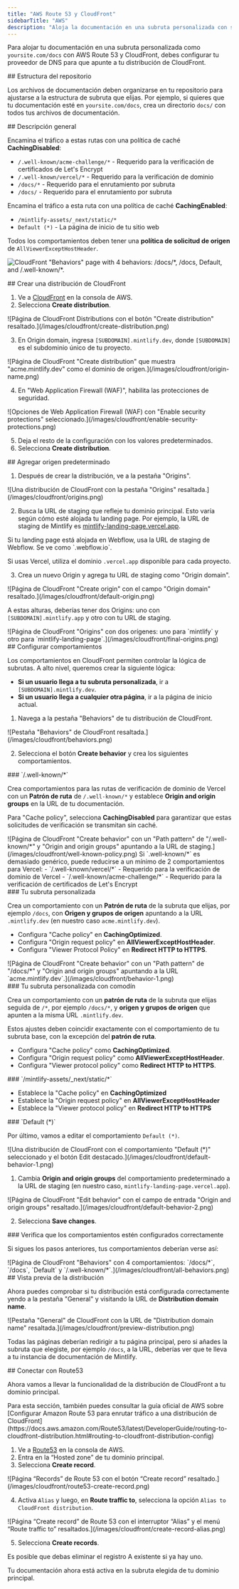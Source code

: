 ```yaml
---
title: "AWS Route 53 y CloudFront"
sidebarTitle: "AWS"
description: "Aloja la documentación en una subruta personalizada con servicios de AWS"
---
```



Para alojar tu documentación en una subruta personalizada como `yoursite.com/docs` con AWS Route 53 y CloudFront, debes configurar tu proveedor de DNS para que apunte a tu distribución de CloudFront.


<div id="repository-structure">
  ## Estructura del repositorio
</div>

Los archivos de documentación deben organizarse en tu repositorio para ajustarse a la estructura de subruta que elijas. Por ejemplo, si quieres que tu documentación esté en `yoursite.com/docs`, crea un directorio `docs/` con todos tus archivos de documentación.

<div id="high-level-overview">
  ## Descripción general
</div>

Encamina el tráfico a estas rutas con una política de caché **CachingDisabled**:

- `/.well-known/acme-challenge/*` - Requerido para la verificación de certificados de Let's Encrypt
- `/.well-known/vercel/*` - Requerido para la verificación de dominio
- `/docs/*` - Requerido para el enrutamiento por subruta
- `/docs/` - Requerido para el enrutamiento por subruta

Encamina el tráfico a esta ruta con una política de caché **CachingEnabled**:

- `/mintlify-assets/_next/static/*`
- `Default (*)` - La página de inicio de tu sitio web

Todos los comportamientos deben tener una **política de solicitud de origen** de `AllViewerExceptHostHeader`.

![CloudFront "Behaviors" page with 4 behaviors: `/docs/*`, `/docs`, `Default`, and `/.well-known/*`.](/images/cloudfront/all-behaviors.png)

<div id="create-cloudfront-distribution">
  ## Crear una distribución de CloudFront
</div>

1. Ve a [CloudFront](https://aws.amazon.com/cloudfront) en la consola de AWS.
2. Selecciona **Create distribution**.

<Frame>
    ![Página de CloudFront Distributions con el botón "Create distribution" resaltado.](/images/cloudfront/create-distribution.png)
  </Frame>

3. En Origin domain, ingresa `[SUBDOMAIN].mintlify.dev`, donde `[SUBDOMAIN]` es el subdominio único de tu proyecto.

<Frame>
    ![Página de CloudFront "Create distribution" que muestra "acme.mintlify.dev" como el dominio de origen.](/images/cloudfront/origin-name.png)
  </Frame>

4. En "Web Application Firewall (WAF)", habilita las protecciones de seguridad.

<Frame>
    ![Opciones de Web Application Firewall (WAF) con "Enable security protections" seleccionado.](/images/cloudfront/enable-security-protections.png)
  </Frame>

5. Deja el resto de la configuración con los valores predeterminados.
6. Selecciona **Create distribution**.

<div id="add-default-origin">
  ## Agregar origen predeterminado
</div>

1. Después de crear la distribución, ve a la pestaña "Origins".

<Frame>
    ![Una distribución de CloudFront con la pestaña "Origins" resaltada.](/images/cloudfront/origins.png)
  </Frame>

2. Busca la URL de staging que refleje tu dominio principal. Esto varía según cómo esté alojada tu landing page. Por ejemplo, la URL de staging de Mintlify es [mintlify-landing-page.vercel.app](https://mintlify-landing-page.vercel.app).

<Info>
  Si tu landing page está alojada en Webflow, usa la URL de staging de Webflow. Se ve como `.webflow.io`.

  Si usas Vercel, utiliza el dominio `.vercel.app` disponible para cada proyecto.
</Info>

3. Crea un nuevo Origin y agrega tu URL de staging como "Origin domain".

<Frame>
    ![Página de CloudFront "Create origin" con el campo "Origin domain" resaltado.](/images/cloudfront/default-origin.png)
  </Frame>

A estas alturas, deberías tener dos Origins: uno con `[SUBDOMAIN].mintlify.app` y otro con tu URL de staging.

<Frame>
  ![Página de CloudFront "Origins" con dos orígenes: uno para `mintlify` y otro para `mintlify-landing-page`.](/images/cloudfront/final-origins.png)
</Frame>

<div id="set-behaviors">
  ## Configurar comportamientos
</div>

Los comportamientos en CloudFront permiten controlar la lógica de subrutas. A alto nivel, queremos crear la siguiente lógica:

- **Si un usuario llega a tu subruta personalizada**, ir a `[SUBDOMAIN].mintlify.dev`.
- **Si un usuario llega a cualquier otra página**, ir a la página de inicio actual.

1. Navega a la pestaña "Behaviors" de tu distribución de CloudFront.

<Frame>
	![Pestaña "Behaviors" de CloudFront resaltada.](/images/cloudfront/behaviors.png)
</Frame>

2. Selecciona el botón **Create behavior** y crea los siguientes comportamientos.

<div id="well-known">
  ### `/.well-known/*`
</div>

Crea comportamientos para las rutas de verificación de dominio de Vercel con un **Patrón de ruta** de `/.well-known/*` y establece **Origin and origin groups** en la URL de tu documentación.

Para "Cache policy", selecciona **CachingDisabled** para garantizar que estas solicitudes de verificación se transmitan sin caché.

<Frame>
  ![Página de CloudFront "Create behavior" con un "Path pattern" de "/.well-known/*" y "Origin and origin groups" apuntando a la URL de staging.](/images/cloudfront/well-known-policy.png)
</Frame>

<Info>
Si `.well-known/*` es demasiado genérico, puede reducirse a un mínimo de 2 comportamientos para Vercel:
  - `/.well-known/vercel/*` - Requerido para la verificación de dominio de Vercel
  - `/.well-known/acme-challenge/*` - Requerido para la verificación de certificados de Let's Encrypt
</Info>

<div id="your-custom-subpath">
  ### Tu subruta personalizada
</div>

Crea un comportamiento con un **Patrón de ruta** de la subruta que elijas, por ejemplo `/docs`, con **Origen y grupos de origen** apuntando a la URL `.mintlify.dev` (en nuestro caso `acme.mintlify.dev`).

- Configura "Cache policy" en **CachingOptimized**.
- Configura "Origin request policy" en **AllViewerExceptHostHeader**.
- Configura "Viewer Protocol Policy" en **Redirect HTTP to HTTPS**.

<Frame>
  ![Página de CloudFront "Create behavior" con un "Path pattern" de "/docs/*" y "Origin and origin groups" apuntando a la URL `acme.mintlify.dev`.](/images/cloudfront/behavior-1.png)
</Frame>

<div id="your-custom-subpath-with-wildcard">
  ### Tu subruta personalizada con comodín
</div>

Crea un comportamiento con un **patrón de ruta** de la subruta que elijas seguida de `/*`, por ejemplo `/docs/*`, y **origen y grupos de origen** que apunten a la misma URL `.mintlify.dev`.

Estos ajustes deben coincidir exactamente con el comportamiento de tu subruta base, con la excepción del **patrón de ruta**.

- Configura "Cache policy" como **CachingOptimized**.
- Configura "Origin request policy" como **AllViewerExceptHostHeader**.
- Configura "Viewer protocol policy" como **Redirect HTTP to HTTPS**.

<div id="mintlify-assets_nextstatic">
  ### `/mintlify-assets/_next/static/*`
</div>

- Establece la "Cache policy" en **CachingOptimized**
 - Establece la "Origin request policy" en **AllViewerExceptHostHeader**
 - Establece la "Viewer protocol policy" en **Redirect HTTP to HTTPS**

<div id="default">
  ### `Default (*)`
</div>

Por último, vamos a editar el comportamiento `Default (*)`.

<Frame>
  ![Una distribución de CloudFront con el comportamiento "Default (*)" seleccionado y el botón Edit destacado.](/images/cloudfront/default-behavior-1.png)
</Frame>

1. Cambia **Origin and origin groups** del comportamiento predeterminado a la URL de staging (en nuestro caso, `mintlify-landing-page.vercel.app`).

<Frame>
  ![Página de CloudFront "Edit behavior" con el campo de entrada "Origin and origin groups" resaltado.](/images/cloudfront/default-behavior-2.png)
</Frame>

2. Selecciona **Save changes**.

<div id="check-behaviors-are-set-up-correctly">
  ### Verifica que los comportamientos estén configurados correctamente
</div>

Si sigues los pasos anteriores, tus comportamientos deberían verse así:

<Frame>
  ![Página de CloudFront "Behaviors" con 4 comportamientos: `/docs/*`, `/docs`, `Default` y `/.well-known/*`.](/images/cloudfront/all-behaviors.png)
</Frame>

<div id="preview-distribution">
  ## Vista previa de la distribución
</div>

Ahora puedes comprobar si tu distribución está configurada correctamente yendo a la pestaña "General" y visitando la URL de **Distribution domain name**.

<Frame>
  ![Pestaña "General" de CloudFront con la URL de "Distribution domain name" resaltada.](/images/cloudfront/preview-distribution.png)
</Frame>

Todas las páginas deberían redirigir a tu página principal, pero si añades la subruta que elegiste, por ejemplo `/docs`, a la URL, deberías ver que te lleva a tu instancia de documentación de Mintlify.

<div id="connect-with-route53">
  ## Conectar con Route53
</div>

Ahora vamos a llevar la funcionalidad de la distribución de CloudFront a tu dominio principal.

<Note>
  Para esta sección, también puedes consultar la guía oficial de AWS sobre [Configurar
  Amazon Route 53 para enrutar tráfico a una
  distribución de CloudFront](https://docs.aws.amazon.com/Route53/latest/DeveloperGuide/routing-to-cloudfront-distribution.html#routing-to-cloudfront-distribution-config)
</Note>

1. Ve a [Route53](https://aws.amazon.com/route53) en la consola de AWS.
2. Entra en la “Hosted zone” de tu dominio principal.
3. Selecciona **Create record**.

<Frame>
  ![Página “Records” de Route 53 con el botón “Create record” resaltado.](/images/cloudfront/route53-create-record.png)
</Frame>

4. Activa `Alias` y luego, en **Route traffic to**, selecciona la opción `Alias to CloudFront distribution`.

<Frame>
  ![Página “Create record” de Route 53 con el interruptor “Alias” y el menú “Route traffic to” resaltados.](/images/cloudfront/create-record-alias.png)
</Frame>

5. Selecciona **Create records**.

<Note>
  Es posible que debas eliminar el registro A existente si ya hay uno.
</Note>

Tu documentación ahora está activa en la subruta elegida de tu dominio principal.

<Propagating />